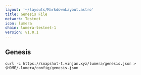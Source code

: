 ```yaml
---
layout: '~/layouts/MarkdownLayout.astro'
title: Genesis File
network: Testnet
icon: lumera
chain: lumera-testnet-1
version: v1.0.1
---
```

## Genesis 

```
curl -L https://snapshot-t.vinjan.xyz/lumera/genesis.json > $HOME/.lumera/config/genesis.json
```
